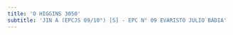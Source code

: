 ```yaml
---
title: 'O HIGGINS 3050'
subtitle: 'JIN A (EPCJS 09/10°) [S] - EPC N° 09 EVARISTO JULIO BADIA'
---
```



